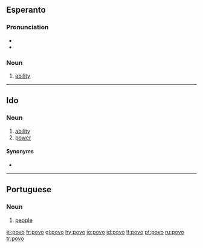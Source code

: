 ==Esperanto==

===Pronunciation===
* {{IPA|/ˈpovo/|lang=eo}}
* {{hyphenation|po|vo}}

===Noun===
{{eo-noun}}

# [[ability]]

----
==Ido==
===Noun===
{{io-noun|pov}}

# [[ability]]
# [[power]]

====Synonyms====
* {{l|io|habileso}}
----

==Portuguese==
{{wikipedia|lang=pt}}

===Noun===
{{pt-noun|m|s}}

# [[people]]

[[el:povo]]
[[fr:povo]]
[[gl:povo]]
[[hy:povo]]
[[io:povo]]
[[id:povo]]
[[lt:povo]]
[[pt:povo]]
[[ru:povo]]
[[tr:povo]]